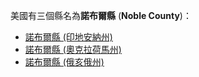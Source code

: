 美國有三個縣名為'''諾布爾縣''' ('''Noble County''')：
* [[諾布爾縣_(印地安納州)|諾布爾縣 (印地安納州)]]
* [[諾布爾縣_(奧克拉荷馬州)|諾布爾縣 (奧克拉荷馬州)]]
* [[諾布爾縣_(俄亥俄州)|諾布爾縣 (俄亥俄州)]]
{{disambig|N諾布爾縣|Cat=四字县名消歧义}}